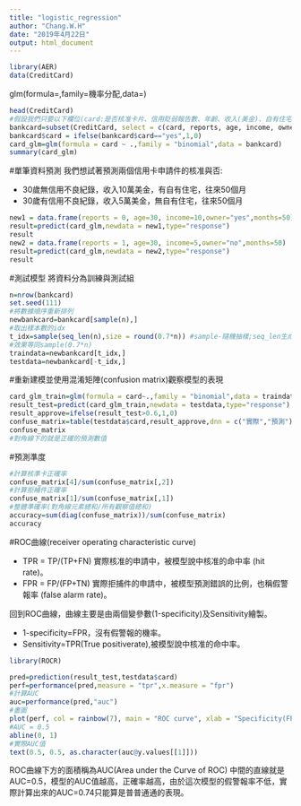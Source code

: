 ---
title: "logistic_regression"
author: "Chang.W.H"
date: "2019年4月22日"
output: html_document
---
```{r,include=FALSE}
library(AER)
data(CreditCard)
```

glm(formula=,family=機率分配,data=)
```{r}
head(CreditCard)
#假設我們只要以下欄位(card:是否核准卡片、信用貶弱報告數、年齡、收入(美金)、自有住宅狀況、往來時間)
bankcard=subset(CreditCard, select = c(card, reports, age, income, owner,months))
bankcard$card = ifelse(bankcard$card=="yes",1,0)
card_glm=glm(formula = card ~ .,family = "binomial",data = bankcard)
summary(card_glm)
```
#單筆資料預測
我們想試著預測兩個信用卡申請件的核准與否:

- 30歲無信用不良紀錄，收入10萬美金，有自有住宅，往來50個月
- 30歲有信用不良紀錄，收入5萬美金，無自有住宅，往來50個月
```{r}
new1 = data.frame(reports = 0, age=30, income=10,owner="yes",months=50)
result=predict(card_glm,newdata = new1,type="response")
result
new2 = data.frame(reports = 1, age=30, income=5,owner="no",months=50)
result=predict(card_glm,newdata = new2,type="response")
result
```
#測試模型
將資料分為訓練與測試組
```{r}
n=nrow(bankcard)
set.seed(111)
#將數據順序重新排列
newbankcard=bankcard[sample(n),]
#取出樣本數的idx
t_idx=sample(seq_len(n),size = round(0.7*n)) #sample-隨機抽樣;seq_len生成round-去掉小數且進位
#效果等同sample(0.7*n)
traindata=newbankcard[t_idx,]
testdata=newbankcard[-t_idx,]
```
#重新建模並使用混淆矩陣(confusion matrix)觀察模型的表現
```{r}
card_glm_train=glm(formula = card~.,family = "binomial",data = traindata)
result_test=predict(card_glm_train,newdata = testdata,type="response")
result_approve=ifelse(result_test>0.6,1,0)
confuse_matrix=table(testdata$card,result_approve,dnn = c("實際","預測"))
confuse_matrix
#對角線下的就是正確的預測數值
```
#預測準度
```{r}
#計算核準卡正確率
confuse_matrix[4]/sum(confuse_matrix[,2])
#計算拒補件正確率
confuse_matrix[1]/sum(confuse_matrix[,1])
#整體準確率(對角線元素總和/所有觀察值總和)
accuracy=sum(diag(confuse_matrix))/sum(confuse_matrix)
accuracy
```
#ROC曲線(receiver operating characteristic curve)

- TPR = TP/(TP+FN) 實際核准的申請中，被模型說中核准的命中率 (hit rate)。
- FPR = FP/(FP+TN) 實際拒捕件的申請中，被模型預測錯誤的比例，也稱假警報率 (false alarm rate)。

回到ROC曲線，曲線主要是由兩個變參數(1-specificity)及Sensitivity繪製。

- 1-specificity=FPR，沒有假警報的機率。
- Sensitivity=TPR(True positiverate),被模型說中核准的命中率。
```{r,include=FALSE}
library(ROCR)
```
```{r}
pred=prediction(result_test,testdata$card)
perf=performance(pred,measure = "tpr",x.measure = "fpr")
#計算AUC
auc=performance(pred,"auc")
#畫圖
plot(perf, col = rainbow(7), main = "ROC curve", xlab = "Specificity(FPR)", ylab = "Sensitivity(TPR)")
#AUC = 0.5
abline(0, 1)
#實際AUC值
text(0.5, 0.5, as.character(auc@y.values[[1]]))

```
ROC曲線下方的面積稱為AUC(Area under the Curve of ROC)
中間的直線就是AUC=0.5，模型的AUC值越高，正確率越高，由於這次模型的假警報率不低，實際計算出來的AUC=0.74只能算是普普通通的表現。




